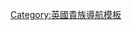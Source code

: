 {{Navbox
| name = 格雷伯爵
| title = [[格雷伯爵]]
| state = {{{state|autocollapse}}}
| bodyclass = hlist
| list1 =
* {{link-en|第一代格雷伯爵查爾斯·格雷|Charles Grey, 1st Earl Grey|第一代伯爵查爾斯·格雷}}（1806年－1807年）
* [[第二代格雷伯爵查爾斯·格雷|第二代伯爵查爾斯·格雷]]（1807年－1845年）
* {{link-en|第三代格雷伯爵亨利·格雷|Henry Grey, 3rd Earl Grey|第三代伯爵亨利·格雷}}（1845年－1894年）
* {{link-en|第四代格雷伯爵阿爾伯特·格雷|Albert Grey, 4th Earl Grey|第四代伯爵阿爾伯特·格雷}}（1894年－1917年）
* {{link-en|第五代格雷伯爵查爾斯·格雷|Charles Grey, 5th Earl Grey|第五代伯爵查爾斯·格雷}}（1917年－1963年）
* {{link-en|第六代格雷伯爵理查·格雷|Richard Grey, 6th Earl Grey|第六代伯爵理查·格雷}}（1963年－2013年）
* {{link-en|第七代格雷伯爵菲利普·肯特·格雷|Philip Kent Grey, 7th Earl Grey|第七代伯爵菲利普·肯特·格雷}}（2013年至今）
}}<noinclude>
{{collapsible option}}
[[Category:英國貴族導航模板]]
</noinclude>